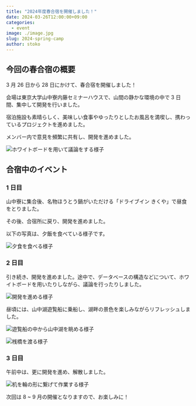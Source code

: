 ```yaml
---
title: "2024年度春合宿を開催しました！"
date: 2024-03-26T12:00:00+09:00
categories:
  - event
image: ./image.jpg
slug: 2024-spring-camp
author: stoko
---
```


## 今回の春合宿の概要

3 月 26 日から 28 日にかけて、春合宿を開催しました！

会場は東京大学山中寮内藤セミナーハウスで、山間の静かな環境の中で 3 日間、集中して開発を行いました。

宿泊施設も素晴らしく、美味しい食事やゆったりとしたお風呂を満喫し、携わっているプロジェクトを進めました。

メンバー内で意見を頻繁に共有し、開発を進めました。

![ホワイトボードを用いて議論をする様子](./lecture.jpg)

## 合宿中のイベント

### 1 日目

山中寮に集合後、名物ほうとう鍋がいただける「ドライブイン きくや」で昼食をとりました。

その後、合宿所に戻り、開発を進めました。

以下の写真は、夕飯を食べている様子です。

![夕食を食べる様子](./dinner.jpg)

### 2 日目

引き続き、開発を進めました。途中で、データベースの構造などについて、ホワイトボードを用いたりしながら、議論を行ったりしました。

![開発を進める様子](./lecture.jpg)

昼頃には、山中湖遊覧船に乗船し、湖畔の景色を楽しみながらリフレッシュしました。

![遊覧船の中から山中湖を眺める様子](./boat.jpg)

![桟橋を渡る様子](./bridge.jpg)

### 3 日目

午前中は、更に開発を進め、解散しました。

![机を輪の形に繋げて作業する様子](./image.jpg)

次回は 8 ~ 9 月の開催となりますので、お楽しみに！
